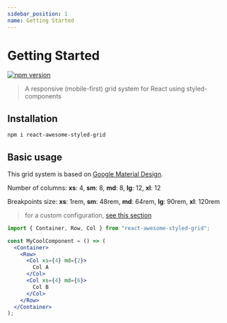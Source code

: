 ```yaml
---
sidebar_position: 1
name: Getting Started
---
```


# Getting Started

[![npm version](https://badge.fury.io/js/react-awesome-styled-grid.svg)](https://www.npmjs.com/package/react-awesome-styled-grid)

> A responsive (mobile-first) grid system for React using styled-components

## Installation

```bash npm2yarn
npm i react-awesome-styled-grid
```

## Basic usage

This grid system is based on [Google Material Design](https://material.io/design/layout/responsive-layout-grid.html).

Number of columns: **xs**: 4, **sm**: 8, **md**: 8, **lg**: 12, **xl**: 12

Breakpoints size: **xs**: 1rem, **sm**: 48rem, **md**: 64rem, **lg**: 90rem, **xl**: 120rem

> for a custom configuration, [see this section](/docs/custom)

```jsx
import { Container, Row, Col } from "react-awesome-styled-grid";

const MyCoolComponent = () => (
  <Container>
    <Row>
      <Col xs={4} md={2}>
        Col A
      </Col>
      <Col xs={4} md={6}>
        Col B
      </Col>
    </Row>
  </Container>
);
```
